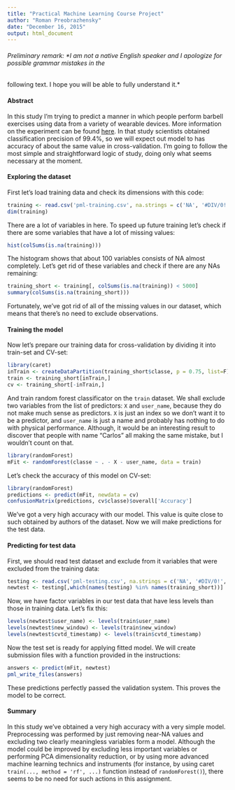 ```yaml
---
title: "Practical Machine Learning Course Project"
author: "Roman Preobrazhensky"
date: "December 16, 2015"
output: html_document
---
```


###### Preliminary remark: *I am not a native English speaker and I apologize for possible grammar mistakes in the
following text. I hope you will be able to fully understand it.*

#### Abstract

In this study I'm trying to predict a manner in which people perform barbell exercises using data from a variety of wearable devices. More information on the experiment can be found [here](http://groupware.les.inf.puc-rio.br/work.jsf?p1=11201). In that study scientists obtained classification precision of 99.4%, so we will expect out model to has accuracy of about the same value in cross-validation. I'm going to follow the most simple and straightforward logic of study, doing only what seems necessary at the moment.

#### Exploring the dataset

First let's load training data and check its dimensions with this code:
```r
training <- read.csv('pml-training.csv', na.strings = c('NA', '#DIV/0!', ''))
dim(training)
```

There are a lot of variables in here. To speed up future training let's check if there are some variables that have a lot of missing values:
```r
hist(colSums(is.na(training)))
```

The histogram shows that about 100 variables consists of NA almost completely. Let's get rid of these variables and check if there are any NAs remaining:
```r
training_short <- training[, colSums(is.na(training)) < 5000]
summary(colSums(is.na(training_short)))
```

Fortunately, we've got rid of all of the missing values in our dataset, which means that there's no need to exclude observations.

#### Training the model

Now let's prepare our training data for cross-validation by dividing it into train-set and CV-set:
```r
library(caret)
inTrain <- createDataPartition(training_short$classe, p = 0.75, list=F)
train <- training_short[inTrain,]
cv <- training_short[-inTrain,]
```

And train random forest classificator on the `train` dataset. We shall exclude two variables from the list of predictors: `X` and `user_name`, because they do not make much sense as predictors. `X` is just an index so we don't want it to be a predictor, and `user_name` is just a name and probably has nothing to do with physical performance. Although, it would be an interesting result to discover that people with name "Carlos" all making the same mistake, but I wouldn't count on that.
```r
library(randomForest)
mFit <- randomForest(classe ~ . - X - user_name, data = train)
```

Let's check the accuracy of this model on CV-set:

```r
library(randomForest)
predictions <- predict(mFit, newdata = cv)
confusionMatrix(predictions, cv$classe)$overall['Accuracy']
```

We've got a very high accuracy with our model. This value is quite close to such obtained by authors of the dataset. Now we will make predictions for the test data.

#### Predicting for test data

First, we should read test dataset and exclude from it variables that were excluded from the training data:
```r
testing <- read.csv('pml-testing.csv', na.strings = c('NA', '#DIV/0!', ''))
newtest <- testing[,which(names(testing) %in% names(training_short))]
```

Now, we have factor variables in our test data that have less levels than those in training data. Let's fix this:
```r
levels(newtest$user_name) <- levels(train$user_name)
levels(newtest$new_window) <- levels(train$new_window)
levels(newtest$cvtd_timestamp) <- levels(train$cvtd_timestamp)
```

Now the test set is ready for applying fitted model. We will create submission files with a function provided in the instructions:
```r
answers <- predict(mFit, newtest)
pml_write_files(answers)
```

These predictions perfectly passed the validation system. This proves the model to be correct.

#### Summary

In this study we've obtained a very high accuracy with a very simple model. Preprocessing was performed by just removing near-NA values and excluding two clearly meaningless variables form a model. Although the model could be improved by excluding less important variables or performing PCA dimensionality reduction, or by using more advanced machine learning technics and instruments (for instance, by using caret `train(..., method = 'rf', ...)` function instead of `randomForest()`), there seems to be no need for such actions in this assignment.